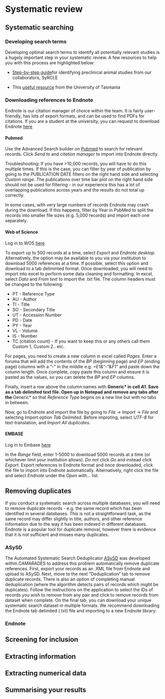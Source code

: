 # Systematic review

## Systematic searching

### Developing search terms 

Developing optimal search terms to identify all potentially relevant studies is a hugely important step in your systematic review. A few resources to help you with this process are highlighted below: 

- [Step-by-step guide](https://journals.sagepub.com/doi/full/10.1258/la.2011.011087)for identifying preclinical animal studies from our collaborators, SyRCLE

- This [useful resource](https://utas.libguides.com/SystematicReviews/SearchStrategies#:~:text=%20These%20are%20the%20steps%20required%20when%20developing,different%20databases%2011%20Final%20search%20strategy%20More%20) from the University of Tasmania 

### Downloading references to Endnote

Endnote is our citation manager of choice within the team. It is fairly user-friendly, has lots of export formats, and can be used to find PDFs for citations. If you are a student at the university, you can request to download Endnote [here](https://www.ed.ac.uk/information-services/computing/desktop-personal/software/main-software-deals/endnote) 

#### Pubmed 

Use the Advanced Search builder on [Pubmed](https://www.ncbi.nlm.nih.gov/pubmed/) to search for relevant records. Click *Send to* and *citation manager* to import into Endnote directly.  

Troubleshooting: 
If you have >10,000 records, you will have to do this multiple times. If this is the case, you can filter by year of publication by going to the PUBLICATION DATE filters on the right hand side and selecting *Custom range*. The publications over time bar plot on the right hand side should not be used for filtering - in our experience this has a lot of overlapping publications across years and the results do not total up correctly. 

In some cases, with very large numbers of records Endnote may crash during the download. If this happens, filter by Year in PubMed to split the records into smaller file sizes (e.g. 5,000 records) and import each one separately.

#### Web of Science

Log in to WOS [here](https://www.ed.ac.uk/information-services/help-consultancy/archive-for-usd-container/web-of-science)

To export up to 500 records at a time, select *Export* and *Endnote desktop*. Alternatively, the option may be available to you via your institution to download 5000 references at a time. If possible, select this option and download to a tab deliminted format. Once downloaded, you will need to import into excel to perform some data cleaning and formatting. In excel, select *Data* and *From text* to import the .txt file. The column headers must be changed to the following:

- PT - Reference Type
- AU - Author
- TI - Title
- SO - Secondary Title
- UT - Accession Number
- PD - Date
- PY - Year
- VL - Volume
- IS - Number
- TC (citation count) - If you want to keep this or any others call them Custom 1, Custom 2.. etc. 

For pages, you need to create a new column in excel called *Pages*. Enter a foruma that will add the contents of the *BP* (beginning page) and *EP* (ending page) columns with a "-" in the middle e.g. *=E1&"-"&F1"* and paste down the column length. Once complete, copy paste this column and ensure it is pasted as the values, so you can delete the *BP* and *EP* columns. 

Finally, insert a row above the column names with **Generic* in cell *A1*. Save as a tab delimited text file. Open up in Notepad and remove any tabs after the **Generic* so that *Reference Type* begins on a new line but with no tabs in between. 

Now, go to Endnote and import the file by going to *File* -> *Import* -> *File* and selecting Import option *Tab Delimited*. Before improting, select *UTF-8* for text-translation, and *Import All duplicates*.

#### EMBASE

Log in to Embase [here](https://www.ed.ac.uk/information-services/help-consultancy/archive-for-usd-container/embase)

In the *Range* field, enter 1-5000 to download 5000 records at a time (or whichever limit your institution allows). *Do not* click *Go* and instead click *Export*. Export references in Endnote format and once downloaded, click the file to import into Endnote automatically. Alternatively, right click the file and select *Endnote* under the *Open with...* list. 

## Removing duplicates 

If you conduct a systematic search across multiple databases, you will need to remove duplicate records - e.g. the same record which has been identified in several databases. This is not a straightforward task, as the same record may differ slightly in title, authors, and other reference information due to the way it has been indexed in different databases. Endnote is a popular tool for duplicate removal, however there is evidence that it is not sufficient and misses many duplicates.

### ASySD 
The Automated Systematic Search Deduplicator [ASySD](https://camarades.shinyapps.io/RDedup/) was developed within CAMARADES to address this problem automatically remove duplicate references. First, export your records as an .XML file from Endnote and upload to ASySD. Next, move to the next "Deduplication" tab to remove duplicate records. There is also an option of completing manual deduplication (where the algorithm detects pairs of records which *might* be duplicates). Follow the instructions on the application to select the IDs of records you wish to remove from any pair and click to remove records from dataset when complete. On the final tab, you can download your unique systematic search dataset in multiple formats. We recommend downloading the Endnote tab delimited (.txt) file and importing to a new Endnote library. 

### Endnote 


## Screening for inclusion

## Extracting information

## Extracting numerical data

## Summarising your results

